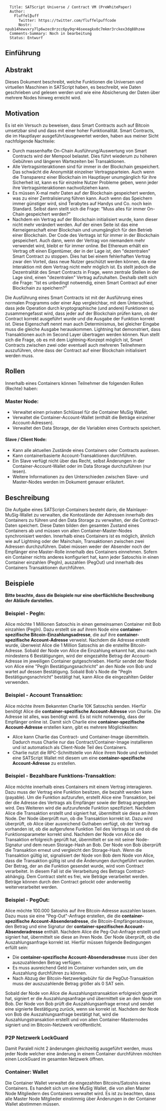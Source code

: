 <pre>
  Title: SATScript Universe / Contract VM (PreWhitePaper)
  Author: 
    Fluffel₿uff
      Twitter: https://twitter.com/fluffelpuffcode
      Nostr: npub14hewvxry7lp6wzec0rzcc6py9qr46seeagkx0c7mkmr3rckex3dq88hzee
  Comments-Summary: Noch in bearbeitung
  Status: Entwurf
</pre>

== Einführung ==

== Abstrakt ==

Dieses Dokument beschreibt, welche Funktionen die Universen und virtuellen Maschinen in SATScript haben,
es beschreibt, wie Daten geschrieben und gelesen werden und wie eine Absicherung der Daten über mehrere Nodes hinweg erreicht wird.

== Motivation ==

Es ist ein Versuch zu beweisen, dass Smart Contracts auch auf Bitcoin umsetzbar sind und dass mit einer hoher Funktionalität.
Smart Contracts, die im Hauptlayer ausgeführt/ausgewertet werden, haben aus meiner Sicht nachfolgende Nachteile:

* Durch massenhafte On-Chain Ausführung/Auswertung von Smart Contracts wird der Mempool belastet. Dies führt wiederum zu höheren Gebühren und längeren Wartezeiten bei Transaktionen.
* Alle Vertragsinteraktionen sind für immer in der Blockchain gespeichert. Das schwächt die Anonymität einzelner Vertragsparteien. Auch wenn die Transparenz einer Blockchain im Hauptlayer unumgänglich für ihre Sicherheit ist, kann es für einzelne Nutzer Probleme geben, wenn jeder ihre Vertragsinteraktionen nachvollziehen kann.
* Es müssen X-mal mehr Daten auf der Blockchain gespeichert werden, was zu einer Zentralisierung führen kann. Auch wenn das Speichern immer günstiger wird, sind Terabytes auf Handys und Co. noch kein Standard. Selbst dann stellt sich die Frage: "Muss alles für immer On-Chain gespeichert werden?"
* Nachdem ein Vertrag auf der Blockchain initialisiert wurde, kann dieser nicht mehr verändert werden. Auf der einen Seite ist das eine Kerneigenschaft einer Blockchain und unumgänglich für den Betrieb einer Blockchain. Der Code des Vertrags ist für immer in der Blockchain gespeichert. Auch dann, wenn der Vertrag von niemandem mehr verwendet wird, bleibt er für immer online. Bei Ethereum erhält ein Vertrag oft einen Eigentümer, der in der Lage ist, den "dezentralen" Smart Contract zu stoppen. Dies hat bei einem fehlerhaften Vertrag zwar den Vorteil, dass neue Nutzer geschützt werden können, da eine Interaktion mit dem Vertrag nicht mehr möglich ist. Es stellt jedoch die Dezentralität des Smart Contracts in Frage, wenn zentrale Stellen in der Lage sind, einen "dezentralen" Vertrag aufzuhalten. Deshalb stellt sich die Frage: "Ist es unbedingt notwendig, einen Smart Contract auf einer Blockchain zu speichern?"


Die Ausführung eines Smart Contracts ist mit der Ausführung eines normalen Programms oder einer App vergleichbar, mit dem Unterschied, dass jede Operation durch kryptographische (und andere) Funktionen so zusammengefasst wird, dass jeder auf der Blockchain prüfen kann, ob der Contract korrekt ausgeführt wurde und die Ausgabe der Funktion korrekt ist. Diese Eigenschaft nennt man auch Determinismus, bei gleicher Eingabe muss die gleiche Ausgabe herauskommen. Lightning hat demonstriert, dass Transaktionen auch im Second Layer übertragen werden können. Nun stellt sich die Frage, ob es mit dem Lightning-Konzept möglich ist, Smart Contracts zwischen zwei oder eventuell auch mehreren Teilnehmern auszuführen, ohne dass der Contract auf einer Blockchain initialisiert werden muss.

== Rollen ==

Innerhalb eines Containers können Teilnehmer die folgenden Rollen (Rechte) haben:

=== Master Node: ===

* Verwaltet einen privaten Schlüssel für die Container MuSig Wallet.
* Verwaltet die Container-Account-Wallet (enthält die Beträge einzelner Account-Adressen).
* Verwaltet den Data Storage, der die Variablen eines Contracts speichert.

==== Slave / Client Node: ====

* Kann alle aktuellen Zustände eines Containers oder Contracts auslesen.
* Kann containerbasierte Account-Transaktionen durchführen.
* Ein Slave verfügt nicht über das Recht, selbst Änderungen in der Container-Account-Wallet oder im Data Storage durchzuführen (nur lesen).
* Weitere Informationen zu den Unterschieden zwischen Slave- und Master-Nodes werden im Dokument genauer erläutert.

== Beschreibung ==

Die Aufgabe eines SATScript-Containers besteht darin, die Mainlayer-MuSig-Wallet zu verwalten, die Kontostände der Adressen innerhalb des Containers zu führen und den Data Storage zu verwalten, der die Contract-Daten speichert. Diese Daten bilden den gesamten Zustand eines Containers ab und müssen von allen Container-Master-Nodes synchronisiert werden. Innerhalb eines Containers ist es möglich, ähnlich wie auf Lightning oder der Mainchain, Transaktionen zwischen zwei Adressen durchzuführen. Dabei müssen weder der Absender noch der Empfänger eine Master-Rolle innerhalb des Containers einnehmen. Sofern ein Container nichts anderes konfiguriert hat, kann jeder Satoschis in einen Container einzahlen (PegIn), auszahlen (PegOut) und innerhalb des Containers Transaktionen durchführen.

== Beispiele ==

<b>Bitte beachte, dass die Beispiele nur eine oberflächliche Beschreibung der Abläufe darstellen.</b>

=== Beispiel - PegIn: ===

Alice möchte 1 Millionen Satoschis in einen gemeinsamen Container mit Bob einzahlen (PegIn). Dazu erstellt sie auf ihrem Node eine <b>container-spezifische Bitcoin-Einzahlungsadresse</b>, die auf ihre <b> container-spezifische Account-Adresse</b> verweist. Nachdem die Adresse erstellt wurde, überweist Alice die 1 Million Satoschis an die erstellte Bitcoin-Adresse. Sobald der Node von Alice die Einzahlung erkannt hat, also nach mindestens 6 Bestätigungen, wird der eingezahlte Betrag der Account-Adresse im jeweiligen Container gutgeschrieben. Hierfür sendet der Node von Alice eine "PegIn Bestätigungsnachricht" an den Node von Bob und wartet auf dessen Bestätigung. Sobald Bob's Node die "PegIn Bestätigungsnachricht" bestätigt hat, kann Alice die eingezahlten Gelder verwenden.

=== Beispiel - Account Transaktion: ===

Alice möchte ihrem Bekannten Charlie 10K Satoschis senden. Hierfür benötigt Alice die <b>container-spezifische Account-Adresse</b> von Charlie. Die Adresse ist alles, was benötigt wird. Es ist nicht notwendig, dass der Empfänger online ist. Damit sich Charlie eine <b>container-spezifische Account-Adresse</b> erstellen kann, gibt es mehrere Möglichkeiten:

* Alice kann Charlie das Contract- und Container-Image übermitteln. Dadurch muss Charlie nur das Contract/Container-Image installieren und ist automatisch als Client-Node Teil des Containers. 
* Charlie nutzt die RPC-Schnittstelle von Alice ihrem Node und verbindet eine SATScript Wallet mit diesem um eine <b>container-spezifische Account-Adresse</b> zu erstellen.

=== Beispiel - Bezahlbare Funktions-Transaktion: ===

Alice möchte innerhalb eines Containers mit einem Vertrag interagieren. Dazu muss der Vertrag eine Funktion besitzen, die bezahlt werden kann (payable). Um die Funktion aufzurufen, erstellt Alice eine Transaktion, bei der die Adresse des Vertrags als Empfänger sowie der Betrag angegeben wird. Des Weiteren wird die aufzurufende Funktion spezifiziert. Nachdem Alice die Transaktion erstellt und signiert hat, übermittelt sie diese an ihren Node. Der Node überprüft nun, ob die Transaktion korrekt ist. Dazu wird überprüft, ob Alice über ausreichend Guthaben verfügt, ob der Vertrag vorhanden ist, ob die aufgerufene Funktion Teil des Vertrags ist und ob die Funktionsparameter korrekt sind. Nachdem der Node von Alice die Transaktion erfolgreich geprüft hat, übermittelt er sie mit seiner Node-Signatur und dem neuen Storage-Hash an Bob. Der Node von Bob überprüft die Transaktion erneut und vergleicht den Storage-Hash. Wenn die Transaktion gültig ist, signalisiert der Node von Bob dem Node von Alice, dass die Transaktion gültig ist und die Änderungen durchgeführt wurden. Der Betrag, der an die Funktion gesendet wurde, wird vom Contract verarbeitet. In diesem Fall ist die Verarbeitung des Betrags Contract-abhängig. Dem Contract steht es frei, wie Beträge verarbeitet werden. Beträge können durch den Contract gelockt oder anderweitig weiterverarbeitet werden.

=== Beispiel - PegOut: ===

Alice möchte 100.000 Satoshis auf ihre Bitcoin-Adresse auszahlen lassen. Dazu muss sie eine "Peg-Out"-Anfrage erstellen, die die <b>container-spezifische Account-Absenderadresse</b>, die Bitcoin-Empfängeradresse, den Betrag und eine Signatur der <b>container-spezifischen Account-Absenderadresse</b> enthält. Nachdem Alice die Peg-Out-Anfrage erstellt und signiert hat, übermittelt sie diese an ihren Node. Der Node überprüft, ob die Auszahlungsanfrage korrekt ist. Hierfür müssen folgende Bedingungen erfüllt sein:

* Die <b>container-spezifische Account-Absenderadresse</b> muss über den auszuzahlenden Betrag verfügen.
* Es muss ausreichend Geld im Container vorhanden sein, um die Auszahlung durchführen zu können.
* Nach Abzug der Bitcoin-Netzwerkgebühr für die PegOut-Transaktion muss der auszuzahlende Betrag größer als 0 SAT sein.

Sobald der Node von Alice die Auszahlungstransaktion erfolgreich geprüft hat, signiert er die Auszahlungsanfrage und übermittelt sie an den Node von Bob. Der Node von Bob prüft die Auszahlungsanfrage erneut und sendet eine signierte Bestätigung zurück, wenn sie korrekt ist. Nachdem der Node von Bob die Auszahlungsanfrage bestätigt hat, wird die Auszahlungstransaktion erstellt und von allen Container-Masternodes signiert und im Bitcoin-Netzwerk veröffentlicht.

=== P2P Netzwerk LockGuard ===

Damit Paralell nicht 2 änderungen gleichzeitig ausgeführt werden, muss jeder Node welcher eine änderung in einem Container durchführen möchten einen LockGuard im gesamten Netzwerk öffnen.


=== Container: Wallet ===

Die Container Wallet verwaltet die eingezahlten Bitcoins/Satoshis eines Containers. Es handelt sich um eine MuSig Wallet, die von allen Master Node Mitgliedern des Containers verwaltet wird. Es ist zu beachten, dass alle Master Node Mitglieder einstimmig über Änderungen in der Container Wallet abstimmen müssen.